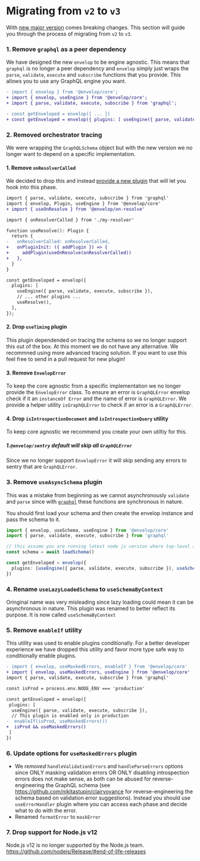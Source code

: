 # Migrating from `v2` to `v3`

With [new major version](https://github.com/n1ru4l/envelop/pull/1487) comes breaking changes. This section will guide you through the process of migrating from `v2` to `v3`.

### 1. Remove `graphql` as a peer dependency

We have designed the new `envelop` to be engine agnostic. This means that `graphql` is no longer a peer dependency and `envelop` simply just wraps the `parse`, `validate`, `execute` and `subscribe` functions that you provide.
This allows you to use any GraphQL engine you want.

```diff
- import { envelop } from '@envelop/core';
+ import { envelop, useEngine } from '@envelop/core';
+ import { parse, validate, execute, subscribe } from 'graphql';

- const getEnveloped = envelop([ ... ])
+ const getEnveloped = envelop({ plugins: [ useEngine({ parse, validate, execute, subscribe }), ... ] })
```

### 2. Removed orchestrator tracing

We were wrapping the `GraphQLSchema` object but with the new version we no longer want to depend on a specific implementation.

#### 1. Remove `onResolverCalled`

We decided to drop this and instead [provide a new plugin](https://github.com/n1ru4l/envelop/pull/1500) that will let you hook into this phase.

```diff
import { parse, validate, execute, subscribe } from 'graphql'
import { envelop, Plugin, useEngine } from '@envelop/core'
+ import { useOnResolve } from '@envelop/on-resolve'

import { onResolverCalled } from './my-resolver'

function useResolve(): Plugin {
  return {
-   onResolverCalled: onResolverCalled,
+   onPluginInit: ({ addPlugin }) => {
+     addPlugin(useOnResolve(onResolverCalled))
+   },
  }
}

const getEnveloped = envelop({
  plugins: [
    useEngine({ parse, validate, execute, subscribe }),
    // ... other plugins ...
    useResolve(),
  ],
});
```

#### 2. Drop `useTiming` plugin

This plugin dependended on tracing the schema so we no longer support this out of the box. At this moment we do not have any alternative. We recommned using more advanced tracing solution. If you want to use this feel free to send in a pull request for new plugin!

#### 3. Remove `EnvelopError`

To keep the core agnostic from a specific implementation we no longer provide the `EnvelopError` class. To ensure an error is `GraphQLError` envelop check if it an `instanceOf Error` and the name of error is `GraphQLError`. We provide a helper utility `isGraphQLError` to check if an error is a `GraphQLError`.

#### 4. Drop `isIntrospectionDocument` and `isIntrospectionQuery` utility

To keep core agnostic we recommend you create your own utiltiy for this.

##### 1.`@envelop/sentry` default will skip all `GraphQLError`

Since we no longer support `EnvelopError` it will skip sending any errors to sentry that are `GraphQLError`.

### 3. Remove `useAsyncSchema` plugin

This was a mistake from beginning as we cannot asynchronously `validate` and `parse` since with [`graphql`](https://github.com/graphql/graphql-js) these functions are synchronous in nature.

You should first load your schema and then create the envelop instance and pass the schema to it.

```ts
import { envelop, useSchema, useEngine } from '@envelop/core'
import { parse, validate, execute, subscribe } from 'graphql'

// this assume you are running latest node js version where top-level await is supported
const schema = await loadSchema()

const getEnveloped = envelop({
  plugins: [useEngine({ parse, validate, execute, subscribe }), useSchema(schema)]
})
```

### 4. Rename `useLazyLoadedSchema` to `useSchemaByContext`

Oringinal name was very misleading since lazy loading could mean it can be asynchronous in nature. This plugin was renamed to better reflect its purpose. It is now called `useSchemaByContext`

### 5. Remove `enableIf` utility

This utility was used to enable plugins conditionally. For a better developer experience we have dropped this utility and favor more type safe way to conditionally enable plugins.

```diff
- import { envelop, useMaskedErrors, enableIf } from '@envelop/core'
+ import { envelop, useMaskedErrors, useEngine } from '@envelop/core'
import { parse, validate, execute, subscribe } from 'graphql'

const isProd = process.env.NODE_ENV === 'production'

const getEnveloped = envelop({
 plugins: [
  useEngine({ parse, validate, execute, subscribe }),
  // This plugin is enabled only in production
-  enableIf(isProd, useMaskedErrors())
+  isProd && useMaskedErrors()
 ]
})
```

### 6. Update options for `useMaskedErrors` plugin

- We _removed_ `handleValidationErrors` and `handleParseErrors` options since ONLY masking validation errors OR ONLY disabling introspection errors does not make sense, as both can be abused for reverse-engineering the GraphQL schema (see https://github.com/nikitastupin/clairvoyance for reverse-engineering the schema based on validation error suggestions). Instead you should use `useErrorHandler` plugin where you can access each phase and decide what to do with the error.
- Renamed `formatError` to `maskError`

### 7. Drop support for Node.js v12

Node.js v12 is no longer supported by the Node.js team. https://github.com/nodejs/Release/#end-of-life-releases
